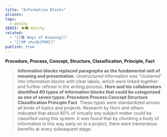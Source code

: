 ```yaml
---
title: "Information Blocks"
aliases: 
tags:
  - entity
SEKSI: 👁️‍🗨️ Entity
related:
  - "[[📚 Ways of Knowing]]"
  - "[[🗺️ nhx3b|PKM]]"
publish: true
---
```

**Procedure, Process, Concept, Structure, Classification, Principle, Fact**

> **Information blocks replaced paragraphs as the fundamental unit of meaning and presentation.** Unstructured information was “clustered” into information blocks with clear labels, which were linked together and further refined in the writing process. **Horn and his collaborators identified 40 types of information blocks that could be categorized as one of seven types: Procedure Process Concept Structure Classification Principle Fact**. These types were standardized across all kinds of topics and projects. Research by Horn and others indicated that about 80% of virtually any subject matter could be classified using this system. It was found that by chunking a body of information in this way early on in a project, there were tremendous benefits at every subsequent stage.

